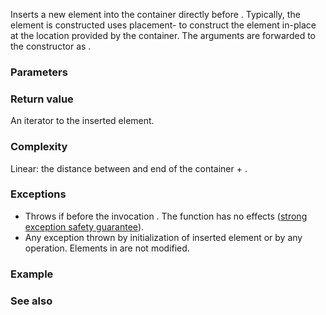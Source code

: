 {{cpp/container/inplace_vector/title|emplace}}
{{cpp/container/inplace_vector/navbar}}
{{ddcl|since=c++26|
template&lt; class... Args &gt;
constexpr iterator emplace( const_iterator position, Args&amp;&amp;... args );
}}

Inserts a new element into the container directly before {{c|pos}}. Typically, the element is constructed uses placement-{{c/core|new}} to construct the element in-place at the location provided by the container. The arguments {{c|args...}} are forwarded to the constructor as {{c|std::forward&lt;Args&gt;(args)...}}.

{{cpp/container/note iterator invalidation|inplace_vector|emplace}}

===Parameters===
{{par begin}}
{{par|pos|iterator before which the new element will be constructed}}
{{par|args|arguments to forward to the constructor of the element}}
{{par hreq}}
{{par req named|T|EmplaceConstructible}}
{{par end}}

===Return value===
An iterator to the inserted element.

===Complexity===
Linear: the distance between {{c|pos}} and end of the container + {{math|1}}.

===Exceptions===
* Throws {{lc|std::bad_alloc}} if before the invocation {{c|1=size() == capacity()}}. The function has no effects ([[cpp/language/exceptions#Exception safety|strong exception safety guarantee]]).
* Any exception thrown by initialization of inserted element or by any {{named req|InputIterator}} operation. Elements in {{range|0|pos}} are not modified.

===Example===
{{example
|code=
#include &lt;cassert&gt;
#include &lt;inplace_vector&gt;
#include &lt;new&gt;
#include &lt;utility&gt;

int main()
{
    using P = std::pair&lt;int, int&gt;;
    using I = std::inplace_vector&lt;P, 3&gt;;
    auto nums = I{&lt;!----&gt;{0, 1}, {2, 3}&lt;!----&gt;};

    auto it = nums.emplace(nums.begin() + 1, -1, -2);
    assert((*it == P{-1, -2}));
    assert((nums == I{P{0, 1}, {-1, -2}, {2, 3}&lt;!----&gt;}));

    try
    {
        nums.emplace(nums.begin(), 1, 3); // throws: no space
    }
    catch(const std::bad_alloc&amp; ex)
    {
        std::cout &lt;&lt; ex.what() &lt;&lt; '\n';
    }
}
|p=true
|output=
std::bad_alloc
}}

===See also===
{{dsc begin}}
{{dsc inc|cpp/container/dsc insert|inplace_vector}}
{{dsc inc|cpp/container/dsc emplace_back|inplace_vector}}
{{dsc end}}

{{langlinks|de|es|fr|it|ja|pt|ru|zh}}